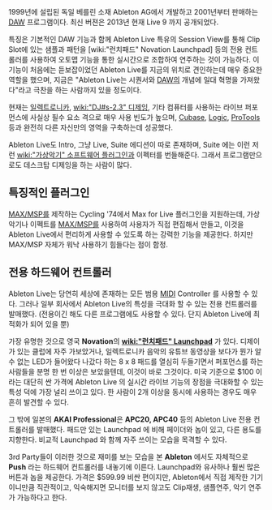 1999년에 설립된 독일 베를린 소재 Ableton AG에서 개발하고 2001년부터 판매하는 [[DAW]] 프로그램이다. 최신 버젼은 2013년 현재 Live 9 까지 공개되었다.

특징은 기본적인 DAW 기능과 함께 Ableton Live 특유의 Session View를 통해 Clip Slot에 있는 샘플과 패턴을 [wiki:"런치패드" Novation Launchpad] 등의 전용 컨트롤러를 사용하여 오토맵 기능을 통한 실시간으로 조합하여 연주하는 것이 가능하다. 이 기능이 처음에는 듣보잡이었던 Ableton Live를 지금의 위치로 견인하는데 매우 중요한 역할을 했으며, 지금은 "Ableton Live는 시퀀서와 [[DAW]]의 개념에 일대 혁명을 가져왔다"라고 극찬을 하는 사람까지 있을 정도이다.

현재는 [[일렉트로니카]], [[wiki:"DJ#s-2.3" 디제잉]], 기타 컴퓨터를 사용하는 라이브 퍼포먼스에 사실상 필수 요소 격으로 매우 사용 빈도가 높으며, [[Cubase]], [[Logic]], [[ProTools]] 등과 완전히 다른 자신만의 영역을 구축하는데 성공했다.

Ableton Live도 Intro, 그냥 Live, Suite 에디션이 따로 존재하며, Suite 에는 이런 저런 [[wiki:"가상악기" 소프트웨어 플러그인]]과 이펙터를 번들해준다. 그래서 프로그램만으로도 데스크탑 디제잉을 하는 사람이 많다. 

== 특징적인 플러그인 ==
[[MAX/MSP]]를 제작하는 Cycling '74에서 Max for Live 플러그인을 지원하는데, 가상악기나 이펙트를 [[MAX/MSP]]를 사용하여 사용자가 직접 편집해서 만들고, 이것을 Ableton Live에서 편리하게 사용할 수 있도록 하는 강력한 기능을 제공한다. 하지만 MAX/MSP 자체가 워낙 사용하기 힘들다는 점이 함정. 

== 전용 하드웨어 컨트롤러 ==
Ableton Live는 당연히 세상에 존재하는 모든 범용 [[MIDI]] Controller 를 사용할 수 있다. 그러나 일부 회사에서 Ableton Live의 특성을 극대화 할 수 있는 전용 컨트롤러를 발매했다. (전용이긴 해도 다른 프로그램에도 사용할 수 있다. 단지 Ableton Live에 최적화가 되어 있을 뿐)


{{{#!html
<object width="560" height="315"><param name="movie" value="http://www.youtube.com/v/lTx3G6h2xyA?hl=en_US&amp;version=3"></param><param name="allowFullScreen" value="true"></param><param name="allowscriptaccess" value="always"></param><embed src="http://www.youtube.com/v/lTx3G6h2xyA?hl=en_US&amp;version=3" type="application/x-shockwave-flash" width="560" height="315" allowscriptaccess="always" allowfullscreen="true"></embed></object>
}}}

가장 유명한 것으로 영국 '''Novation'''의 '''[[wiki:"런치패드" Launchpad]]''' 가 있다. 디제이가 있는 클럽에 자주 가보았거나, 일렉트로니카 음악의 유튜브 동영상을 보다가 뭔가 알 수 없는 LED가 들어왔다 나갔다 하는 8 x 8 패드를 열심히 두들기면서 퍼포먼스를 하는 사람들을 분명 한 번 이상은 보았을텐데, 이것이 바로 그것이다. 미국 기준으로 $100 이라는 대단히 싼 가격에 Ableton Live 의 실시간 라이브 기능의 장점을 극대화할 수 있는 특성 덕에 가장 널리 쓰이고 있다. 한 사람이 2개 이상을 동시에 사용하는 경우도 매우 흔히 발견할 수 있다.

그 밖에 일본의 '''AKAI Professional'''은 '''APC20, APC40''' 등의 Ableton Live 전용 컨트롤러를 발매했다. 패드만 있는 Launchpad 에 비해 페이더와 놉이 있고, 다른 용도를 지향한다. 비교적 Launchpad 와 함께 자주 쓰이는 모습을 목격할 수 있다.

3rd Party들이 이러한 것으로 재미를 보는 모습을 본 '''Ableton''' 에서도 자체적으로 '''Push''' 라는 하드웨어 컨트롤러를 내놓기에 이른다. Launchpad와 유사하나 훨씬 많은 버튼과 놉을 제공한다. 가격은 $599.99 비싼 편이지만, Ableton에서 직접 제작한 기기이니만큼 직관적이고, 익숙해지면 모니터를 보지 않고도 Clip재생, 샘플연주, 악기 연주가 가능하다고 한다.

